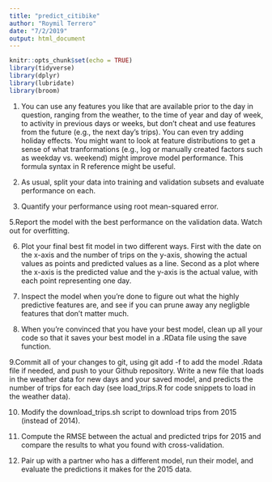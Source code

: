 ```yaml
---
title: "predict_citibike"
author: "Roymil Terrero"
date: "7/2/2019"
output: html_document
---
```


```r
knitr::opts_chunk$set(echo = TRUE)
library(tidyverse)
library(dplyr)
library(lubridate)
library(broom)
```
1. You can use any features you like that are available prior to the day in question, ranging from the weather, to the time of year and day of week, to activity in previous days or weeks, but don't cheat and use features from the future (e.g., the next day's trips). 
You can even try adding holiday effects. You might want to look at feature distributions to get a sense of what tranformations (e.g., log or manually created factors such as weekday vs. weekend) might improve model performance. 
This formula syntax in R reference might be useful.

2. As usual, split your data into training and validation subsets and evaluate performance on each.

3. Quantify your performance using root mean-squared error.

5.Report the model with the best performance on the validation data. Watch out for overfitting.

6. Plot your final best fit model in two different ways. First with the date on the x-axis and the number of trips on the y-axis, showing the actual values as points and predicted values as a line. Second as a plot where the x-axis is the predicted value and the y-axis is the actual value, with each point representing one day.

7. Inspect the model when you're done to figure out what the highly predictive features are, and see if you can prune away any negligble features that don't matter much.

8. When you're convinced that you have your best model, clean up all your code so that it saves your best model in a .RData file using the save function.

9.Commit all of your changes to git, using git add -f to add the model .Rdata file if needed, and push to your Github repository.
Write a new file that loads in the weather data for new days and your saved model, and predicts the number of trips for each day (see load_trips.R for code snippets to load in the weather data).


10. Modify the download_trips.sh script to download trips from 2015 (instead of 2014).


11. Compute the RMSE between the actual and predicted trips for 2015 and compare the results to what you found with cross-validation.

12. Pair up with a partner who has a different model, run their model, and evaluate the predictions it makes for the 2015 data.